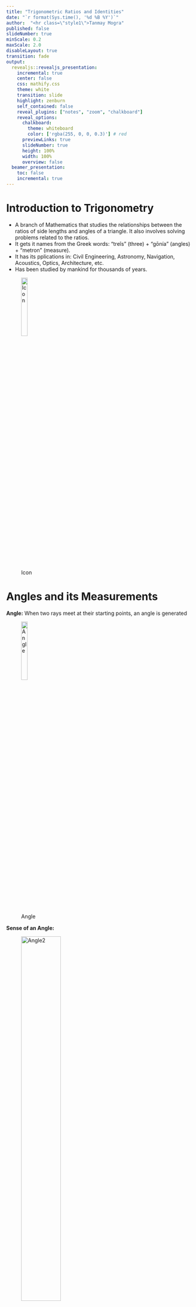 ```yaml
---
title: "Trigonometric Ratios and Identities"
date: "`r format(Sys.time(), '%d %B %Y')`"
author:  "<hr class=\"style1\">Tanmay Mogra"
published: false
slideNumber: true
minScale: 0.2
maxScale: 2.0
disableLayout: true
transition: fade
output:
  revealjs::revealjs_presentation:
    incremental: true
    center: false
    css: mathify.css
    theme: white
    transition: slide
    highlight: zenburn
    self_contained: false
    reveal_plugins: ["notes", "zoom", "chalkboard"]
    reveal_options:
      chalkboard:
        theme: whiteboard
        color: ['rgba(255, 0, 0, 0.3)'] # red
      previewLinks: true
      slideNumber: true
      height: 100%
      width: 100%
      overview: false
  beamer_presentation:
    toc: false
    incremental: true
---
```


# Introduction to Trigonometry

- A branch of Mathematics that studies the relationships between the ratios of side lengths and angles of a triangle. It also involves solving problems related to the ratios. 
- It gets it names from the Greek words: "treîs" (three) + "gōnía" (angles) + "metron" (measure).
- It has its pplications in: Civil Engineering, Astronomy, Navigation, Acoustics, Optics, Architecture, etc.
- Has been studied by mankind for thousands of years.

<div class="fragment">

![Icon](Icon-Trigonometry.jpeg){height=20%, width=20%}

</div>

# Angles and its Measurements

<div class="fragment">
**Angle:** When two rays meet at their starting points, an angle is generated <br> 

![Angle](angle.svg){height=20%, width=20%}

</div>

<div class="fragment">
**Sense of an Angle: ** <br>

![Angle2](positive-negative.svg){height=50%, width=50%}

</div>

## Slide header 1

- A first item with some equation $x^y$
-   A second item with some other equation $$(a+b)^2=a^2+bc^2$$

## Slide header 2

```r
knitr::include_graphics("x-square.svg")
```

We will use a theorem

::: {.theorem name="My first theorem"}
$$1=1$$
:::
